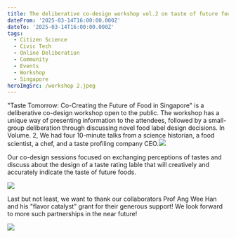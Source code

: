 ```yaml
---
title: The deliberative co-design workshop vol.2 on taste of future foods held!
dateFrom: '2025-03-14T16:00:00.000Z'
dateTo: '2025-03-14T16:00:00.000Z'
tags:
  - Citizen Science
  - Civic Tech
  - Online Deliberation
  - Community
  - Events
  - Workshop
  - Singapore
heroImgSrc: /workshop 2.jpeg
---
```


"Taste Tomorrow: Co-Creating the Future of Food in Singapore" is a deliberative co-design workshop open to the public. The workshop has a unique way of presenting information to the attendees, followed by a small-group deliberation through discussing novel food label design decisions. In Volume. 2, We had four 10-minute talks from a science historian, a food scientist, a chef, and a taste profiling company CEO.![](/a6ceb821-6df0-407d-bf76-521f13316d8c.jpeg)

Our co-design sessions focused on exchanging perceptions of tastes and discuss about the design of a taste rating lable that will creatively and accurately indicate the taste of future foods. 

![](/b506da42-c51d-40ce-8e08-9733ee2c5363.jpeg)

Last but not least, we want to thank our collaborators Prof Ang Wee Han and his "flavor catalyst" grant for their generous support! We look forward to more such partnerships in the near future!

![](/3d38791e-3d40-4361-a9e3-fa16e8d860dd.jpeg)
